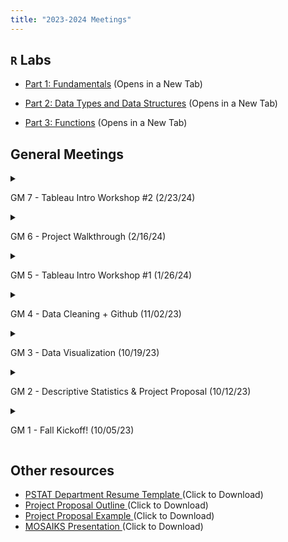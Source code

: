 ```yaml
---
title: "2023-2024 Meetings"
---
```


## `R` Labs

- <a href="../Files/R_Labs/L01_Basics/R_l01.qmd" target="_blank">Part 1: Fundamentals</a> (Opens in a New Tab)

- <a href="../Files/R_Labs/L02_DT_DS/R_l02.qmd" target="_blank">Part 2: Data Types and Data Structures</a> (Opens in a New Tab)

- <a href="../Files/R_Labs/L03_Fnts/R_l03.qmd" target="_blank">Part 3: Functions</a> (Opens in a New Tab)

## General Meetings
<details>
  <summary> <p> GM 7 - Tableau Intro Workshop #2 (2/23/24) </p> </summary>
  - Image: <a href="../Files/GM_23_24/TableauFile/beer.png" target="_blank">[.pdf]</a> (Click to download) 
  - Result:  <a href="../Files/GM_23_24/TableauFile/Tableau_workshop.twb" target="_blank">[.twb]</a> (Click to download)
</details>

<details>
  <summary> <p> GM 6 - Project Walkthrough (2/16/24) </p> </summary>
  - Slides: <a href="https://docs.google.com/presentation/d/17gfzBvzmY6f40cJI_AUjDwsbbfTC4fKBrj9xjimyZso/edit?fbclid=IwAR3S0PMQIunypBsMWrYSkCpdaWHGvpaWOmevKin-1NkTuQaiW-5QMJnzbdY#slide=id.g2b9f572305a_0_335" target="_blank">[google slides]</a> (Click to view) 
  - Netlify Example: <a href="https://dscol-walkthrough.netlify.app/?fbclid=IwAR2LUOOLQrXFlyOhq-YVScjzA8FoXchdtdthoYrjxN0NAMCaSfVM3J88NFg" target="_blank">[link]</a> (Click to view)
</details>

<details>
  <summary> <p> GM 5 - Tableau Intro Workshop #1 (1/26/24) </p> </summary>
  - Slides: <a href="../Files/GM_23_24/TableauFile/Tableau_presentation.pptx" target="_blank">[.pdf]</a> (Click to download) 
</details>

<!--- GM #4 --->
<details>
  <summary> <p> GM 4 - Data Cleaning + Github (11/02/23) </p> </summary>
  - Slides: <a href="../Files/GM_23_24/Data Cleaning and Preprocessing.pdf" target="_blank">[.pdf]</a> (Click to download) 
- Data Cleaning Code Demo <a href="../Files/GM_23_24/starwars data cleaning tutorial.R" target="_blank">[.R]</a> (Click to download)

  <!---
  <img src="../Images/2324Workshops/GM1/Photo1.png" style="width: 40%"> <img src="../Images/2324Workshops/GM1/Photo3.png" style="width: 40%">
  --->
</details>

<!--- GM #3 --->
<details>
  <summary> <p> GM 3 - Data Visualization (10/19/23) </p> </summary>
  - Download R  and R Studio <br>
  <img src="../Images/2324Workshops/GM3/download.png" style="width: 80%">
  
  - **Steps to Access the Interactive Demo/Tutorial:**
  
      1) Download the file located at <a href="https://bit.ly/dsc-gm3" target="_blank">https://bit.ly/dsc-gm3</a>
      
      2) Open the file in `RStudio` and follow any prompts to download any necessary packages
      
      3) Click the `Run Document` button: <img src="../Files/GM_22_23/run_doc.png" style="width: 20%">
      
</details>



<!--- GM #2 --->
<details>
  <summary> <p> GM 2 - Descriptive Statistics & Project Proposal (10/12/23) </p> </summary>
  - Slides: <a href="../Images/2324Workshops/GM2/GM2.pdf" target="_blank">[.pdf]</a> (Click to download) <br>
  <a href="https://epm027.github.io/Hidden/Slides/Wk2_Descrip_Stat/descrip_stats.html#/title-slide" target="_blank">Descriptive Statistics</a> (Click to View)
  <br>
</details>

<!--- GM #1 --->
<details>
  <summary> <p> GM 1 - Fall Kickoff! (10/05/23) </p> </summary>
  - Slides: <a href="../Files/GM_23_24/GM1.pdf" target="_blank">[.pdf]</a> (Click to download) <br>

  <!---
  <img src="../Images/2324Workshops/GM1/Photo1.png" style="width: 40%"> <img src="../Images/2324Workshops/GM1/Photo3.png" style="width: 40%">
  --->
</details>

## Other resources

- <a href="../Files/PSTAT_resume_template.docx" target="_blank">PSTAT Department Resume Template </a> (Click to Download)
- <a href="../Files/Project_proposal_outline.pdf" target="_blank">Project Proposal Outline </a> (Click to Download)
- <a href="../Files/Project_proposal_example.pdf" target="_blank">Project Proposal Example </a> (Click to Download)
- <a href="../Files/GM_23_24/UCSB MOSAIKS Presentation.pptx" target="_blank">MOSAIKS Presentation </a> (Click to Download)



<!--- 
<details>
  <summary> <p> GM 2 - Name (10/12/23) </p> </summary>
</details>
--->
